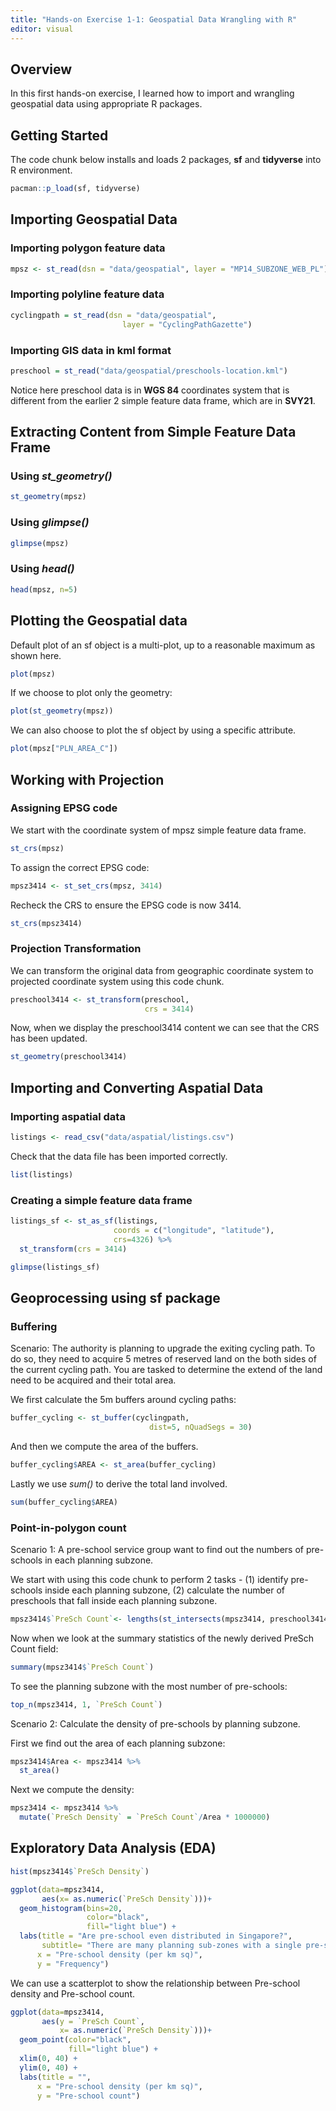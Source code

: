 ```yaml
---
title: "Hands-on Exercise 1-1: Geospatial Data Wrangling with R"
editor: visual
---
```


## Overview

In this first hands-on exercise, I learned how to import and wrangling geospatial data using appropriate R packages.

## Getting Started

The code chunk below installs and loads 2 packages, **sf** and **tidyverse** into R environment.

```r
pacman::p_load(sf, tidyverse)
```

## Importing Geospatial Data

### Importing polygon feature data

```r
mpsz <- st_read(dsn = "data/geospatial", layer = "MP14_SUBZONE_WEB_PL")
```

### Importing polyline feature data

```r
cyclingpath = st_read(dsn = "data/geospatial", 
                         layer = "CyclingPathGazette")
```

### Importing GIS data in kml format

```r
preschool = st_read("data/geospatial/preschools-location.kml")
```

Notice here preschool data is in **WGS 84** coordinates system that is different from the earlier 2 simple feature data frame, which are in **SVY21**.

## Extracting Content from Simple Feature Data Frame

### Using *st_geometry()*

```r
st_geometry(mpsz)
```

### Using *glimpse()*

```r
glimpse(mpsz)
```

### Using *head()*

```r
head(mpsz, n=5) 
```

## Plotting the Geospatial data

Default plot of an sf object is a multi-plot, up to a reasonable maximum as shown here.

```r
plot(mpsz)
```

If we choose to plot only the geometry:

```r
plot(st_geometry(mpsz))
```

We can also choose to plot the sf object by using a specific attribute.

```r
plot(mpsz["PLN_AREA_C"])
```

## Working with Projection

### Assigning EPSG code

We start with the coordinate system of mpsz simple feature data frame.

```r
st_crs(mpsz)
```

To assign the correct EPSG code:

```r
mpsz3414 <- st_set_crs(mpsz, 3414)
```

Recheck the CRS to ensure the EPSG code is now 3414.

```r
st_crs(mpsz3414)
```

### Projection Transformation

We can transform the original data from geographic coordinate system to projected coordinate system using this code chunk.

```r
preschool3414 <- st_transform(preschool, 
                              crs = 3414)
```

Now, when we display the preschool3414 content we can see that the CRS has been updated.

```r
st_geometry(preschool3414)
```

## Importing and Converting Aspatial Data

### Importing aspatial data

```r
listings <- read_csv("data/aspatial/listings.csv")
```

Check that the data file has been imported correctly.

```r
list(listings) 
```

### Creating a simple feature data frame

```r
listings_sf <- st_as_sf(listings, 
                       coords = c("longitude", "latitude"),
                       crs=4326) %>%
  st_transform(crs = 3414)
```

```r
glimpse(listings_sf)
```

## Geoprocessing using sf package

### Buffering

Scenario: The authority is planning to upgrade the exiting cycling path. To do so, they need to acquire 5 metres of reserved land on the both sides of the current cycling path. You are tasked to determine the extend of the land need to be acquired and their total area.

We first calculate the 5m buffers around cycling paths:

```r
buffer_cycling <- st_buffer(cyclingpath, 
                               dist=5, nQuadSegs = 30)
```

And then we compute the area of the buffers.

```r
buffer_cycling$AREA <- st_area(buffer_cycling)
```

Lastly we use *sum()* to derive the total land involved.

```r
sum(buffer_cycling$AREA)
```

### Point-in-polygon count

Scenario 1: A pre-school service group want to find out the numbers of pre-schools in each planning subzone.

We start with using this code chunk to perform 2 tasks - (1) identify pre-schools inside each planning subzone, (2) calculate the number of preschools that fall inside each planning subzone.

```r
mpsz3414$`PreSch Count`<- lengths(st_intersects(mpsz3414, preschool3414))
```

Now when we look at the summary statistics of the newly derived PreSch Count field:

```r
summary(mpsz3414$`PreSch Count`)
```

To see the planning subzone with the most number of pre-schools:

```r
top_n(mpsz3414, 1, `PreSch Count`)
```

Scenario 2: Calculate the density of pre-schools by planning subzone.

First we find out the area of each planning subzone:

```r
mpsz3414$Area <- mpsz3414 %>%
  st_area()
```

Next we compute the density:

```r
mpsz3414 <- mpsz3414 %>%
  mutate(`PreSch Density` = `PreSch Count`/Area * 1000000)
```

## **Exploratory Data Analysis (EDA)**

```r
hist(mpsz3414$`PreSch Density`)
```

```r
ggplot(data=mpsz3414, 
       aes(x= as.numeric(`PreSch Density`)))+
  geom_histogram(bins=20, 
                 color="black", 
                 fill="light blue") +
  labs(title = "Are pre-school even distributed in Singapore?",
       subtitle= "There are many planning sub-zones with a single pre-school, on the other hand, \nthere are two planning sub-zones with at least 20 pre-schools",
      x = "Pre-school density (per km sq)",
      y = "Frequency")
```

We can use a scatterplot to show the relationship between Pre-school density and Pre-school count.

```r
ggplot(data=mpsz3414, 
       aes(y = `PreSch Count`, 
           x= as.numeric(`PreSch Density`)))+
  geom_point(color="black", 
             fill="light blue") +
  xlim(0, 40) +
  ylim(0, 40) +
  labs(title = "",
      x = "Pre-school density (per km sq)",
      y = "Pre-school count")
```
